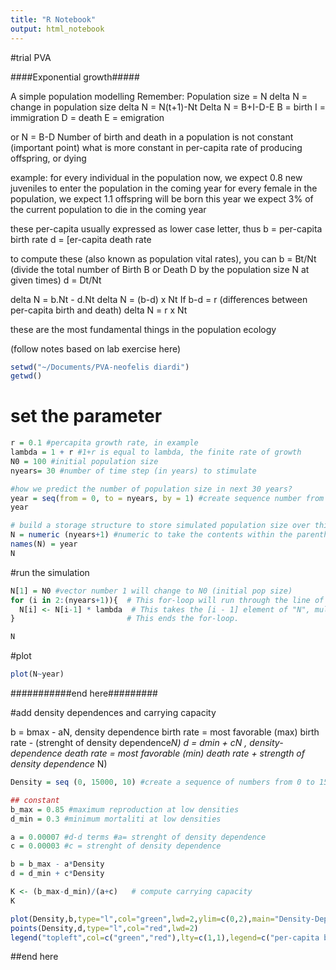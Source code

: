 ```yaml
---
title: "R Notebook"
output: html_notebook
---
```

#trial PVA 

####Exponential growth#####

A simple population modelling
Remember:
Population size = N
delta N = change in population size
delta N = N(t+1)-Nt
Delta N = B+I-D-E 
B = birth
I = immigration
D = death
E = emigration

or 
N = B-D
Number of  birth and death in a population is not constant (important point)
what is more constant in per-capita rate of producing offspring, or dying

example:
for every individual in the population now, we expect 0.8 new juveniles to enter the population in the coming year
for every female in the population, we expect 1.1 offspring will be born this year
we expect 3% of the current population to die in the coming year

these per-capita usually expressed as lower case letter, thus 
b = per-capita birth rate
d = [er-capita death rate

to compute these (also known as population vital rates), 
you can 
b = Bt/Nt (divide the total number of Birth B or Death D by the population size N at given times)
d = Dt/Nt

delta N = b.Nt - d.Nt
delta N = (b-d) x Nt
If b-d = r (differences between per-capita birth and death)
delta N = r x Nt

these are the most fundamental things in the population ecology

(follow notes based on lab exercise here)

```r
setwd("~/Documents/PVA-neofelis diardi")
getwd()
```

# set the parameter
```r
r = 0.1 #percapita growth rate, in example
lambda = 1 + r #1+r is equal to lambda, the finite rate of growth
N0 = 100 #initial population size
nyears= 30 #number of time step (in years) to stimulate

#how we predict the number of population size in next 30 years?
year = seq(from = 0, to = nyears, by = 1) #create sequence number from 0 to nyears (30), and increment this sequence by 1 = vector
year

# build a storage structure to store simulated population size over this time period
N = numeric (nyears+1) #numeric to take the contents within the parentheses and conevert it to numeric classes
names(N) = year
N

```

#run the simulation

```r
N[1] = N0 #vector number 1 will change to N0 (initial pop size)
for (i in 2:(nyears+1)){  # This for-loop will run through the line of code between the curly brackets {}. "i" is simply the name of a variable (you can use "j", or "k", instead -- any variable name will do). "i" changes each time the loop iterates; basically, it will increase by 1 each time the loop is run, starting at "2" up until the specified maximum number of loops "nyears+1". 
  N[i] <- N[i-1] * lambda  # This takes the [i - 1] element of "N", multiplies that element by the value of lambda, then assigns that calculated result to the [i] element of "N".
}                         # This ends the for-loop.

N


```


#plot
```r
plot(N~year)
```

###########end here#########

#add density dependences and carrying capacity

b = bmax - aN,  density dependence birth rate = most favorable (max) birth rate - (strenght of density dependence*N)
d = dmin + cN , density-dependence death rate = most favorable (min) death rate + strength of density dependence * N)


```r
Density = seq (0, 15000, 10) #create a sequence of numbers from 0 to 15000, representing range of population densities

## constant
b_max = 0.85 #maximum reproduction at low densities
d_min = 0.3 #minimum mortaliti at low densities

a = 0.00007 #d-d terms #a= strenght of density dependence
c = 0.00003 #c = strenght of density dependence

b = b_max - a*Density
d = d_min + c*Density

K <- (b_max-d_min)/(a+c)   # compute carrying capacity
K

plot(Density,b,type="l",col="green",lwd=2,ylim=c(0,2),main="Density-Dependence!",xlim=c(0,15000),ylab="Vital rate (b or d)")
points(Density,d,type="l",col="red",lwd=2)
legend("topleft",col=c("green","red"),lty=c(1,1),legend=c("per-capita birth rate","per-capita mortality"),bty="n")


```
##end here
